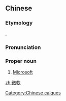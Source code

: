 {{also|微软}}
==Chinese==
{{zh-forms|s=微软}}

===Etymology===
{{calque|zh|en|Microsoft}}.

===Pronunciation===
{{zh-pron
|m=Wēiruǎn,Wéiruǎn,2nb=Taiwan
|c=mei4 jyun5
|cat=pn
}}

===Proper noun===
{{zh-proper noun}}

# [[Microsoft]]

{{zh-cat|Computing}}
[[Category:Chinese calques]]

[[zh:微軟]]
